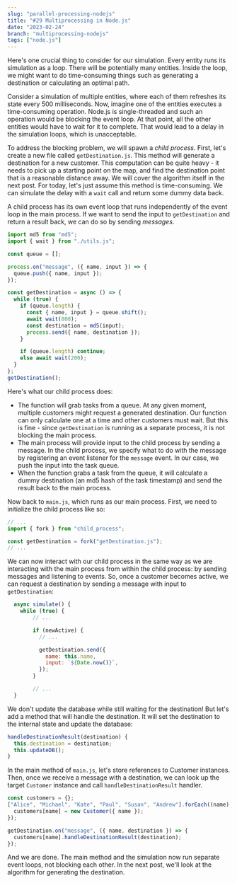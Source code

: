 ```yaml
---
slug: "parallel-processing-nodejs"
title: "#29 Multiprocessing in Node.js"
date: "2023-02-24"
branch: "multiprocessing-nodejs"
tags: ["node.js"]
---
```


Here's one crucial thing to consider for our simulation. Every entity runs its simulation as a loop. There will be potentially many entities. Inside the loop, we might want to do time-consuming things such as generating a destination or calculating an optimal path.

Consider a simulation of multiple entities, where each of them refreshes its state every 500 milliseconds. Now, imagine one of the entities executes a time-consuming operation. Node.js is single-threaded and such an operation would be blocking the event loop. At that point, all the other entities would have to wait for it to complete. That would lead to a delay in the simulation loops, which is unacceptable.

To address the blocking problem, we will spawn a _child process_. First, let's create a new file called `getDestination.js`. This method will generate a destination for a new customer. This computation can be quite heavy - it needs to pick up a starting point on the map, and find the destination point that is a reasonable distance away. We will cover the algorithm itself in the next post. For today, let's just assume this method is time-consuming. We can simulate the delay with a `wait` call and return some dummy data back.

A child process has its own event loop that runs independently of the event loop in the main process. If we want to send the input to `getDestination` and return a result back, we can do so by sending _messages_.

```js
import md5 from "md5";
import { wait } from "./utils.js";

const queue = [];

process.on("message", ({ name, input }) => {
  queue.push({ name, input });
});

const getDestination = async () => {
  while (true) {
    if (queue.length) {
      const { name, input } = queue.shift();
      await wait(800);
      const destination = md5(input);
      process.send({ name, destination });
    }

    if (queue.length) continue;
    else await wait(200);
  }
};
getDestination();
```

Here's what our child process does:

- The function will grab tasks from a queue. At any given moment, multiple customers might request a generated destination. Our function can only calculate one at a time and other customers must wait. But this is fine - since `getDestination` is running as a separate process, it is not blocking the main process.
- The main process will provide input to the child process by sending a message. In the child process, we specify what to do with the message by registering an event listener for the `message` event. In our case, we push the input into the task queue.
- When the function grabs a task from the queue, it will calculate a dummy destination (an md5 hash of the task timestamp) and send the result back to the main process.

Now back to `main.js`, which runs as our main process. First, we need to initialize the child process like so:

```js
// ...
import { fork } from "child_process";

const getDestination = fork("getDestination.js");
// ...
```

We can now interact with our child process in the same way as we are interacting with the main process from within the child process: by sending messages and listening to events. So, once a customer becomes active, we can request a destination by sending a message with input to `getDestination`:

```js
  async simulate() {
    while (true) {
        // ...

        if (newActive) {
          // ...

          getDestination.send({
            name: this.name,
            input: `${Date.now()}`,
          });
        }

        // ...
  }
```

We don't update the database while still waiting for the destination! But let's add a method that will handle the destination. It will set the destination to the internal state and update the database:

```js
handleDestinationResult(destination) {
  this.destination = destination;
  this.updateDB();
}
```

In the main method of `main.js`, let's store references to Customer instances. Then, once we receive a message with a destination, we can look up the target `Customer` instance and call `handleDestinationResult` handler.

```js
const customers = {};
["Alice", "Michael", "Kate", "Paul", "Susan", "Andrew"].forEach((name) => {
  customers[name] = new Customer({ name });
});

getDestination.on("message", ({ name, destination }) => {
  customers[name].handleDestinationResult(destination);
});
```

And we are done. The main method and the simulation now run separate event loops, not blocking each other. In the next post, we'll look at the algorithm for generating the destination.
